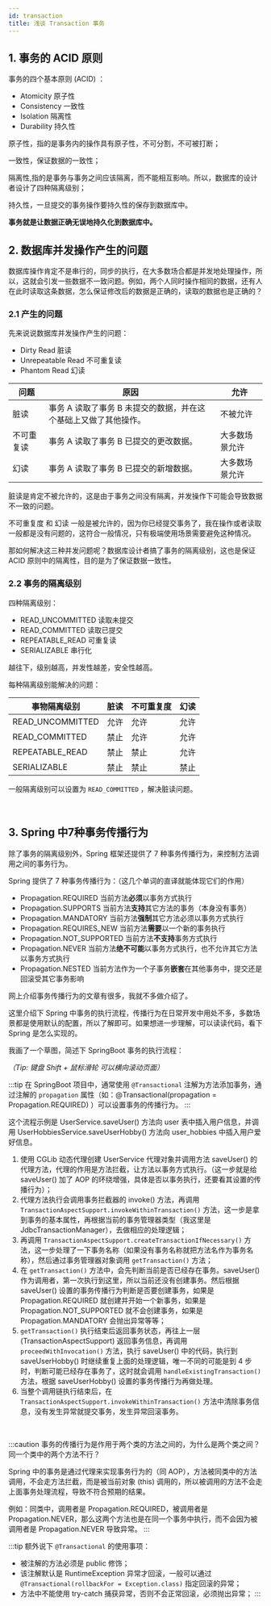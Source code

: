 ```yaml
---
id: transaction
title: 浅谈 Transaction 事务
---
```


## 1. 事务的 ACID 原则

事务的四个基本原则 (ACID) ：

- Atomicity 原子性
- Consistency 一致性
- Isolation 隔离性
- Durability 持久性

原子性，指的是事务内的操作具有原子性，不可分割，不可被打断；

一致性，保证数据的一致性；

隔离性,指的是事务与事务之间应该隔离，而不能相互影响。所以，数据库的设计者设计了四种隔离级别；

持久性，一旦提交的事务操作要持久性的保存到数据库中。

**事务就是让数据正确无误地持久化到数据库中。**
<br/>

## 2. 数据库并发操作产生的问题

数据库操作肯定不是串行的，同步的执行，在大多数场合都是并发地处理操作，所以，这就会引发一些数据不一致问题。例如，两个人同时操作相同的数据，还有人在此时读取这条数据，怎么保证修改后的数据是正确的，读取的数据也是正确的？

### 2.1 产生的问题

先来说说数据库并发操作产生的问题：

- Dirty Read 脏读
- Unrepeatable Read 不可重复读
- Phantom Read 幻读

|问题|原因|允许|
|---|---|---|
|脏读|事务 A 读取了事务 B 未提交的数据，并在这个基础上又做了其他操作。|不被允许|
|不可重复读|事务 A 读取了事务 B 已提交的更改数据。|大多数场景允许|
|幻读|事务 A 读取了事务 B 已提交的新增数据。|大多数场景允许|

脏读是肯定不被允许的，这是由于事务之间没有隔离，并发操作下可能会导致数据不一致的问题。

不可重复度 和 幻读 一般是被允许的，因为你已经提交事务了，我在操作或者读取一般都是没有问题的，这符合一般情况，只有极端使用场景需要避免这种情况。

那如何解决这三种并发问题呢？数据库设计者搞了事务的隔离级别，这也是保证 ACID 原则中的隔离性，目的是为了保证数据一致性。

### 2.2 事务的隔离级别

四种隔离级别：

- READ_UNCOMMITTED 读取未提交
- READ_COMMITTED 读取已提交
- REPEATABLE_READ 可重复读
- SERIALIZABLE 串行化

越往下，级别越高，并发性越差，安全性越高。

每种隔离级别能解决的问题：

|事物隔离级别|脏读|不可重复度|幻读|
|---|---|---|---|
|READ_UNCOMMITTED|允许|允许|允许|
|READ_COMMITTED|禁止|允许|允许|
|REPEATABLE_READ|禁止|禁止|允许|
|SERIALIZABLE|禁止|禁止|禁止|

一般隔离级别可以设置为 `READ_COMMITTED` ，解决脏读问题。

<br/>

## 3. Spring 中7种事务传播行为

除了事务的隔离级别外，Spring 框架还提供了 7 种事务传播行为，来控制方法调用之间的事务行为。

Spring 提供了 7 种事务传播行为：（这几个单词的直译就能体现它们的作用）

- Propagation.REQUIRED 当前方法**必须**以事务方式执行
- Propagation.SUPPORTS 当前方法**支持**其它方法的事务（本身没有事务）
- Propagation.MANDATORY 当前方法**强制**其它方法必须以事务方式执行
- Propagation.REQUIRES_NEW 当前方法**需要**以一个新的事务执行
- Propagation.NOT_SUPPORTED 当前方法**不支持**事务方式执行
- Propagation.NEVER 当前方法**绝不可能**以事务方式执行，也不允许其它方法以事务方式执行
- Propagation.NESTED 当前方法作为一个子事务**嵌套**在其他事务中，提交还是回滚受其它事务影响

网上介绍事务传播行为的文章有很多，我就不多做介绍了。

这里介绍下 Spring 中事务的执行流程，传播行为在日常开发中用处不多，多数场景都是使用默认的配置，所以了解即可。如果想进一步理解，可以读读代码，看下 Spring 是怎么实现的。

我画了一个草图，简述下 SpringBoot 事务的执行流程：

<SvgBox src="https://images.shiguangping.com/imgs/Spring%20%E4%BA%8B%E5%8A%A1%E6%89%A7%E8%A1%8C%E6%B5%81%E7%A8%8B.drawio%20(2).svg" />

*（Tip: 键盘 Shift + 鼠标滑轮 可以横向滚动页面）*

:::tip
在 SpringBoot 项目中，通常使用 `@Transactional` 注解为方法添加事务，通过注解的 `propagation` 属性（如：@Transactional(propagation = Propagation.REQUIRED) ）可以设置事务的传播行为。
:::

这个流程示例是 UserService.saveUser() 方法向 user 表中插入用户信息，并调用 UserHobbiesService.saveUserHobby() 方法向 user_hobbies 中插入用户爱好信息。

1. 使用 CGLib 动态代理创建 UserService 代理对象并调用方法 saveUser() 的代理方法，代理的作用是方法拦截，让方法以事务方式执行。（这一步就是给 saveUser() 加了 AOP 的环绕增强，具体是否以事务执行，还要看其设置的传播行为）；
2. 代理方法执行会调用事务拦截器的 invoke() 方法，再调用 `TransactionAspectSupport.invokeWithinTransaction()` 方法，这一步是拿到事务的基本属性，再根据当前的事务管理器类型（我这里是 JdbcTransactionManager），去做相应的处理逻辑；
3. 再调用 `TransactionAspectSupport.createTransactionIfNecessary()` 方法，这一步处理了一下事务名称（如果没有事务名称就把方法名作为事务名称），然后通过事务管理器对象调用 `getTransaction()` 方法；
4. 在 `getTransaction()` 方法中，会先判断当前是否已经存在事务。saveUser() 作为调用者，第一次执行到这里，所以当前还没有创建事务。然后根据 saveUser() 设置的事务传播行为判断是否要创建事务，如果是 Propagation.REQUIRED 就创建并开始一个新事务，如果是 Propagation.NOT_SUPPORTED 就不会创建事务，如果是 Propagation.MANDATORY 会抛出异常等等；
5. `getTransaction()` 执行结束后返回事务状态，再往上一层 (TransactionAspectSupport) 返回事务信息，再调用 `proceedWithInvocation()` 方法，执行 saveUser() 中的代码，执行到 saveUserHobby() 时继续重复上面的处理逻辑，唯一不同的可能是到 4 步时，判断可能已经存在事务了，这时就会调用 `handleExistingTransaction()` 方法，根据 saveUserHobby() 设置的事务传播行为再做处理。
6. 当整个调用链执行结束后，在 `TransactionAspectSupport.invokeWithinTransaction()` 方法中清除事务信息，没有发生异常就提交事务，发生异常回滚事务。


<br/>


:::caution
事务的传播行为是作用于两个类的方法之间的，为什么是两个类之间？同一个类中的两个方法不行？

Spring 中的事务是通过代理来实现事务行为的（同 AOP），方法被同类中的方法调用，不会走方法拦截，而是被当前对象 (this) 调用的，所以被调用的方法不会走上面事务处理流程，导致不符合预期的结果。

例如：同类中，调用者是 Propagation.REQUIRED，被调用者是 Propagation.NEVER，那么这两个方法也是在同一个事务中执行，而不会因为被调用者是 Propagation.NEVER 导致异常。
:::

:::tip
额外说下 `@Transactional` 的使用事项：

- 被注解的方法必须是 public 修饰；
- 该注解默认是 RuntimeException 异常才回滚，一般可以通过 `@Transactional(rollbackFor = Exception.class)` 指定回滚的异常；
- 方法中不能使用 try-catch 捕获异常，否则不会正常回滚，必须抛出异常；
:::
